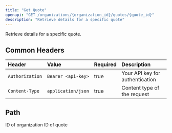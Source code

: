 ```yaml
---
title: "Get Quote"
openapi: "GET /organizations/{organization_id}/quotes/{quote_id}"
description: "Retrieve details for a specific quote"
---
```


Retrieve details for a specific quote.

## Common Headers

| Header          | Value              | Required | Description                     |
| :-------------- | :----------------- | :------- | :------------------------------ |
| `Authorization` | `Bearer <api-key>` | true     | Your API key for authentication |
| `Content-Type`  | `application/json` | true     | Content type of the request     |

## Path

<ParamField path="organization_id" type="string" required>
  ID of organization
</ParamField>

<ParamField path="quote_id" type="string" required>
  ID of quote
</ParamField>
